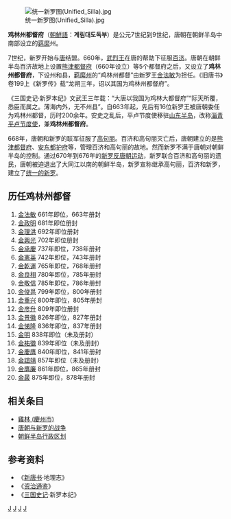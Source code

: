 {{朝鲜历史}}
[[File:统一新罗图(Unified_Silla).jpg|thumb]]

'''鸡林州都督府'''（[[朝鮮語|朝鮮語]]：'''계림대도독부'''）是公元7世纪到9世纪，唐朝在朝鲜半岛中南部设立的[[羁縻|羁縻]]州。

7世纪，新罗开始与[[唐朝|唐]]结盟。660年，[[武烈王|武烈王]]在唐的帮助下征服[[百济|百济]]。唐朝在朝鲜半岛百济故地上设置[[熊津都督府|熊津都督府]]（660年设立）等5个都督府之后，又设立了'''鸡林州都督府'''，下设州和县，[[羁縻州|羁縻州]]的“鸡林州都督”由新罗王[[金法敏|金法敏]]为担任。《旧唐书》卷199上《新罗传》载“龙朔三年，诏以其国为鸡林州都督府”。

《三国史记·新罗本纪》文武王三年载：“大唐以我国为鸡林大都督府”“际天所覆，悉臣而属之。薄海内外，无不州县”。自663年起，先后有16位新罗王被唐朝委任为鸡林州都督，历时200余年。安史之乱后，平卢节度使移驻[[山东半岛|山东半岛]]，改称[[淄青平卢节度使|淄青平卢节度使]]，兼'''鸡林州都督府'''。

668年，唐朝和新罗的联军征服了[[高句丽|高句丽]]。百济和高句丽灭亡后，唐朝建立的是[[熊津都督府|熊津都督府]]、[[安东都护府|安东都护府]]等，管理百济和高句丽的故地。然而新罗不满于唐朝对朝鲜半岛的控制。通过670年到676年的[[罗唐战争|新罗反唐朝运动]]，新罗联合百济和高句丽的遗民，唐朝被迫退出了大同江以南的朝鲜半岛，新罗宣称继承高句丽，百济和新罗，建立了[[统一的新罗|统一的新罗]]。

==历任鸡林州都督==
# [[文武王_(新羅)|金法敏]] 661年即位，663年册封
# [[神文王|金政明]] 681年即位册封
# [[孝昭王|金理洪]] 692年即位册封
# [[圣德王|金興光]] 702年即位册封
# [[孝成王|金承慶]] 737年即位，738年册封
# [[景德王|金憲英]] 742年即位，743年册封
# [[惠恭王|金乾運]] 765年即位，768年册封
# [[宣德王|金良相]] 780年即位，785年册封
# [[元聖王|金敬信]] 785年即位，786年册封
# [[昭聖王|金俊邕]] 799年即位，800年册封
# [[哀庄王|金重兴]] 800年即位，805年册封
# [[憲德王|金彦升]] 809年即位册封
# [[興德王|金景徽]] 826年即位，827年册封
# [[僖康王|金悌隆]] 836年即位，837年册封
# [[閔哀王|金明]] 838年即位（未及册封）
# [[神武王|金祐徵]] 839年即位（未及册封）
# [[文聖王|金慶膺]] 840年即位，841年册封
# [[憲安王|金誼靖]] 857年即位（未及册封）
# [[景文王|金膺廉]] 861年即位，865年册封
# [[憲康王|金晸]] 875年即位，878年册封

==相关条目==
*[[雞林_(慶州市)|雞林 (慶州市)]]
*[[唐朝与新罗的战争|唐朝与新罗的战争]]
*[[朝鲜半岛行政区划|朝鲜半岛行政区划]]
== 参考资料 ==
*《[[新唐书|新唐书]]·地理志》
*《[[资治通鉴|资治通鉴]]》
*《[[三国史记|三国史记]]·新罗本纪》

[[Category:都督府|J]]
[[Category:朝鮮半島古代行政區劃|J]]
[[Category:百濟|J]]
[[Category:新羅|J]]
